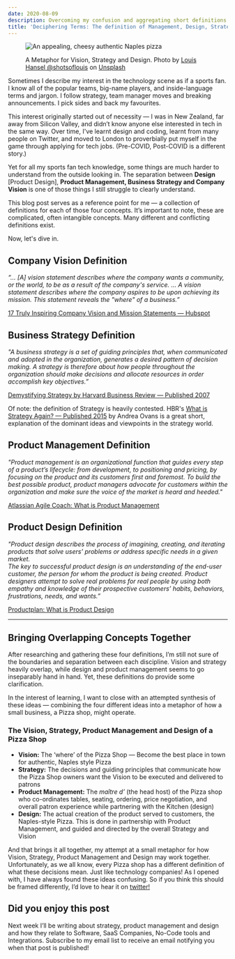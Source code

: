 ```yaml
---
date: 2020-08-09
description: Overcoming my confusion and aggregating short definitions that explain the difference between Design, Product Management, Strategy and Vision in Technology Companies.
title: 'Deciphering Terms: The definition of Management, Design, Strategy and Vision in Tech Companies'
---
```


<figure>

![An appealing, cheesy authentic Naples pizza](https://res.cloudinary.com/jasontcrabtree/image/upload/v1596984591/blog-post-imgs/naples-pizza-definition-of-design.jpg)

  <figcaption>A Metaphor for Vision, Strategy and Design. Photo by <a href="https://unsplash.com/@louishansel?utm_source=unsplash&amp;utm_medium=referral&amp;utm_content=creditCopyText">Louis Hansel @shotsoflouis</a> on <a href="https://unsplash.com/s/photos/italian-pizza?utm_source=unsplash&amp;utm_medium=referral&amp;utm_content=creditCopyText">Unsplash</a></figcaption>

</figure>

Sometimes I describe my interest in the technology scene as if a sports fan. I know all of the popular teams, big-name players, and inside-language terms and jargon. I follow strategy, team manager moves and breaking announcements. I pick sides and back my favourites.

This interest originally started out of necessity — I was in New Zealand, far away from Silicon Valley, and didn’t know anyone else interested in tech in the same way. Over time, I've learnt design and coding, learnt from many people on Twitter, and moved to London to proverbially put myself in the game through applying for tech jobs. (Pre-COVID, Post-COVID is a different story.)

Yet for all my sports fan tech knowledge, some things are much harder to understand from the outside looking in. The separation between **Design** [Product Design], **Product Management, Business Strategy and Company Vision** is one of those things I still struggle to clearly understand.

This blog post serves as a reference point for me — a collection of definitions for each of those four concepts. It’s important to note, these are complicated, often intangible concepts. Many different and conflicting definitions exist.

Now, let's dive in.

## Company Vision Definition

*“… [A] vision statement describes where the company wants a community, or the world, to be as a result of the company's service. … A vision statement describes where the company aspires to be upon achieving its mission. This statement reveals the "where" of a business.”*

[17 Truly Inspiring Company Vision and Mission Statements — Hubspot](https://blog.hubspot.com/marketing/inspiring-company-mission-statements)

## Business Strategy Definition

*"A business strategy is a set of guiding principles that, when communicated and adopted in the organization, generates a desired pattern of decision making. A strategy is therefore about how people throughout the organization should make decisions and allocate resources in order accomplish key objectives.”*

[Demystifying Strategy by Harvard Business Review — Published 2007](https://hbr.org/2007/09/demystifying-strategy-the-what)

Of note: the definition of Strategy is heavily contested. HBR's [What is Strategy Again? — Published 2015](https://hbr.org/2015/05/what-is-strategy-again) by Andrea Ovans is a great short, explanation of the dominant ideas and viewpoints in the strategy world.

## Product Management Definition

*"Product management is an organizational function that guides every step of a product’s lifecycle: from development, to positioning and pricing, by focusing on the product and its customers first and foremost. To build the best possible product, product managers advocate for customers within the organization and make sure the voice of the market is heard and heeded."*

[Atlassian Agile Coach: What is Product Management](https://www.atlassian.com/agile/product-management)

## Product Design Definition

*"Product design describes the process of imagining, creating, and iterating products that solve users’ problems or address specific needs in a given market.* <br/>
*The key to successful product design is an understanding of the end-user customer, the person for whom the product is being created. Product designers attempt to solve real problems for real people by using both empathy and knowledge of their prospective customers’ habits, behaviors, frustrations, needs, and wants.”*

[Productplan: What is Product Design](https://www.productplan.com/glossary/product-design/)

<hr/>

<BlogPostInlineNewsletterSignup/>

## Bringing Overlapping Concepts Together

After researching and gathering these four definitions, I’m still not sure of the boundaries and separation between each discipline. Vision and strategy heavily overlap, while design and product management seems to go inseparably hand in hand. Yet, these definitions do provide some clarification.

In the interest of learning, I want to close with an attempted synthesis of these ideas — combining the four different ideas into a metaphor of how a small business, a Pizza shop, might operate.

### The Vision, Strategy, Product Management and Design of a Pizza Shop

- **Vision:** The ‘where’ of the Pizza Shop — Become the best place in town for authentic, Naples style Pizza
- **Strategy:** The decisions and guiding principles that communicate how the Pizza Shop owners want the Vision to be executed and delivered to patrons
- **Product Management:** The *maître d’* (the head host) of the Pizza shop who co-ordinates tables, seating, ordering, price negotiation, and overall patron experience while partnering with the Kitchen (design)
- **Design:** The actual creation of the product served to customers, the Naples-style Pizza. This is done in partnership with Product Management, and guided and directed by the overall Strategy and Vision

And that brings it all together, my attempt at a small metaphor for how Vision, Strategy, Product Management and Design may work together. Unfortunately, as we all know, every Pizza shop has a different definition of what these decisions mean. Just like technology companies! As I opened with, I have always found these ideas confusing. So if you think this should be framed differently, I’d love to hear it on [twitter!](https://twitter.com/jasontcrabtree)

## Did you enjoy this post

Next week I’ll be writing about strategy, product management and design and how they relate to Software, SaaS Companies, No-Code tools and Integrations. Subscribe to my email list to receive an email notifying you when that post is published!

